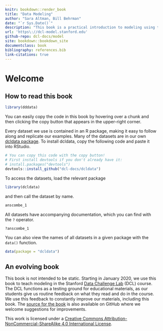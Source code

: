 ```yaml
---
knitr: bookdown::render_book
title: "Data Modeling"
author: "Sara Altman, Bill Behrman"
date: "`r Sys.Date()`"
description: "This book is a practical introduction to modeling using the tidyverse."
url: 'https\://dcl-model.stanford.edu'
github-repo: dcl-docs/model
site: bookdown::bookdown_site
documentclass: book
bibliography: references.bib
link-citations: true
---
```


# Welcome {-}

## How to read this book {-}

```r
library(dddata)
```

You can easily copy the code in this book by hovering over a chunk and then clicking the copy button that appears in the upper-right corner.

Every dataset we use is contained in an R package, making it easy to follow along and replicate our examples. Many of the datasets are in our own [dcldata package](https://github.com/dcl-docs/dcldata). To install dcldata, copy the following code and paste it into RStudio.

```r
# You can copy this code with the copy button!
# First install devtools if you don't already have it:
# install.packages("devtools")
devtools::install_github("dcl-docs/dcldata")
```

To access the datasets, load the relevant package

```r
library(dcldata)
```

and then call the dataset by name.

```r
anscombe_1
```

All datasets have accompanying documentation, which you can find with the `?` operator.

```r
?anscombe_1
```

You can also view the names of all datasets in a given package with the `data()` function.

```r
data(package = "dcldata")
```


## An evolving book {-}

This book is not intended to be static. Starting in January 2020, we use this book to teach modeling in the Stanford [Data Challenge Lab](https://datalab.stanford.edu/challenge-lab) (DCL) course. The DCL functions as a testing ground for educational materials, as our students give us routine feedback on what they read and do in the course. We use this feedback to constantly improve our materials, including this book. The [source for the book](https://github.com/dcl-docs/model) is also available on GitHub where we welcome suggestions for improvements.

This work is licensed under a [Creative Commons Attribution-NonCommercial-ShareAlike 4.0 International License](http://creativecommons.org/licenses/by-nc-sa/4.0/). 
